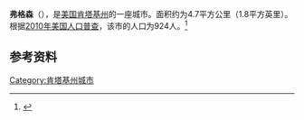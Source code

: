 {{noteTA
|1=zh-cn:弗格森; zh-tw:佛格森;
|2=zh-cn:县; zh-hant:郡;
}}
{{Infobox City 
|chinese_name = 弗格森
|official_name = Ferguson
|image_flag = 
|image_seal = 
|image_skyline = 
|image_map = KYMap-doton-Ferguson.PNG
|map_caption =
|subdivision_type = [[國家|國家]]
|subdivision_name = {{USA}}
|leader_title = 
|leader_name = 
|subdivision_type1 = [[美國行政區劃|州]]
|subdivision_name1 = [[肯塔基州|肯塔基州]]
|subdivision_type2 = [[肯塔基州行政区划|县]]
|subdivision_name2 = Pulaski
|found_date = 
|area_total = 4.7
|area_land = 
|area_water = 
|population_as_of = 2010
|population_total = 924
|population_density = 
|timezone = 
|utc_offset = 
|timezone_DST = 
|utc_offset_DST = 
}}

'''弗格森'''（{{lang-en|'''Ferguson'''}}），是[[美国|美国]][[肯塔基州|肯塔基州]]的一座城市。面积约为4.7平方公里（1.8平方英里）。根据[[2010年美国人口普查|2010年美国人口普查]]，该市的人口为924人。<ref name=census>{{cite web |url = http://www.census.gov/prod/www/abs/decennial/ |title = Census of Population and Housing |publisher = U.S. Census Bureau |accessdate = November 18, 2011 |archive-url = https://web.archive.org/web/20060208103743/http://www.census.gov/prod/www/abs/decennial/ |archive-date = 2006-02-08 |dead-url = yes }}</ref>

== 参考资料 ==
{{reflist}}

[[Category:肯塔基州城市|Category:肯塔基州城市]]


{{Kentucky-stub}}
